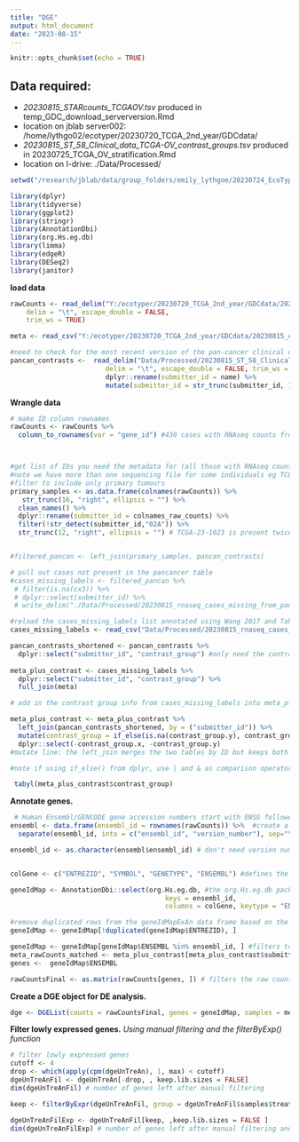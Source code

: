 ```yaml
---
title: "DGE"
output: html_document
date: "2023-08-15"
---
```



```r
knitr::opts_chunk$set(echo = TRUE)
```


## Data required:
- *20230815_STARcounts_TCGAOV.tsv* produced in temp_GDC_download_serverversion.Rmd
- location on jblab server002: /home/lythgo02/ecotyper/20230720_TCGA_2nd_year/GDCdata/ 
- *20230815_ST_58_Clinical_data_TCGA-OV_contrast_groups.tsv* produced in 20230725_TCGA_OV_stratification.Rmd 
- location on I-drive: ./Data/Processed/


```r
setwd("/research/jblab/data/group_folders/emily_lythgoe/20230724_EcoTyper_2nd_year/")

library(dplyr)
library(tidyverse)
library(ggplot2)
library(stringr)
library(AnnotationDbi)
library(org.Hs.eg.db)
library(limma)
library(edgeR)
library(DESeq2)
library(janitor)
```

**load data**

```r

rawCounts <- read_delim("Y:/ecotyper/20230720_TCGA_2nd_year/GDCdata/20230815_STARcounts_TCGAOV.tsv", 
    delim = "\t", escape_double = FALSE, 
    trim_ws = TRUE)

meta <- read_csv("Y:/ecotyper/20230720_TCGA_2nd_year/GDCdata/20230815_clinical.csv")

#need to check for the most recent version of the pan-cancer clinical data table (modified to contrast contrast labels in Rmd 20230725_TCGA_OV_stratification.Rmd on I drive
pancan_contrasts <-  read_delim("Data/Processed/20230815_ST_58_Clinical_data_TCGA-OV_contrast_groups.tsv", 
                        delim = "\t", escape_double = FALSE, trim_ws = TRUE) %>% 
                        dplyr::rename(submitter_id = name) %>%
                        mutate(submitter_id = str_trunc(submitter_id, 12, "right", ellipsis = "")) # some samples have additional letters at the end (unsure if this is vial number), remove these letters from name
```

**Wrangle data**

```r

# make ID column rownames
rawCounts <- rawCounts %>% 
  column_to_rownames(var = "gene_id") #430 cases with RNAseq counts from GDC



#get list of IDs you need the metadata for (all those with RNAseq counts)
#note we have more than one sequencing file for some individuals eg TCGA-61-2008-01A and TCGA-61-2008-02A, the last number in the sequence indicates the sample type, 01 is a primary tumour and 02 is a recurring tumour (see GDC sample type codes)
#filter to include only primary tumours
primary_samples <- as.data.frame(colnames(rawCounts)) %>% 
   str_trunc(16, "right", ellipsis = "") %>% 
  clean_names() %>% 
  dplyr::rename(submitter_id = colnames_raw_counts) %>% 
  filter(!str_detect(submitter_id,"02A")) %>% 
  str_trunc(12, "right", ellipsis = "") # TCGA-23-1023 is present twice as TCGA-23-1023-01A and TCGA-23-1023-01R, so is appears duplicated when truncated


#filtered_pancan <- left_join(primary_samples, pancan_contrasts) 

# pull out cases not present in the pancancer table
#cases_missing_labels <- filtered_pancan %>% 
 # filter(is.na(cx3)) %>% 
 # dplyr::select(submitter_id) %>% 
 # write_delim("./Data/Processed/20230815_rnaseq_cases_missing_from_pancan.tsv", delim = "\t")

```

```r
#reload the cases_missing_labels list annotated using Wang 2017 and Takaya 2020 annotation
cases_missing_labels <- read_csv("Data/Processed/20230815_rnaseq_cases_missing_from_pancan.csv")

pancan_contrasts_shortened <- pancan_contrasts %>% 
  dplyr::select("submitter_id", "contrast_group") #only need the contrast info for now
 
meta_plus_contrast <- cases_missing_labels %>% 
  dplyr::select("submitter_id", "contrast_group") %>% 
  full_join(meta)

# add in the contrast group info from cases_missing_labels into meta_plus_contrast group

meta_plus_contrast <- meta_plus_contrast %>%  
  left_join(pancan_contrasts_shortened, by = ("submitter_id")) %>%  
  mutate(contrast_group = if_else(is.na(contrast_group.y), contrast_group.x, contrast_group.y)) %>% 
  dplyr::select(-contrast_group.x, -contrast_group.y)
#mutate line: the left_join merges the two tables by ID but keeps both contrast columns (renamed as contrast_group.y and contrast_group.x). The mutate creates a new column contrast_group, checks for NA in the contrast_group.y column and enters the value of the contrast_group.x column in the new contrast_group column if it is NA, otherwise it enters the value in the conrast_group.y column. 

#note if using if_else() from dplyr, use | and & as comparison operators, but if using if and else from base r, use || and && as comparison operators

 tabyl(meta_plus_contrast$contrast_group)
```

**Annotate genes.**

```r
 # Human Ensembl/GENCODE gene accession numbers start with ENSG followed by a number and version number separated by a dot. 
ensembl <- data.frame(ensembl_id = rownames(rawCounts)) %>%  #create a data frame with a column for row names
  separate(ensembl_id, into = c("ensembl_id", "version_number"), sep="\\.")  #escape the dot in sep argument using \\. because the dot is a special character

ensembl_id <- as.character(ensembl$ensembl_id) # don't need version number for now, keys must be provided as character 


colGene <- c("ENTREZID", "SYMBOL", "GENETYPE", "ENSEMBL") #defines the columns you want to select from the gene annotation database

geneIdMap <- AnnotationDbi::select(org.Hs.eg.db, #the org.Hs.eg.db package provides annotations for the human genome
                                       keys = ensembl_id, 
                                       columns = colGene, keytype = "ENSEMBL") #queries the org.Hs.eg.db gene annotation database using the Ensembl Gene IDs as keys. It retrieves the specified columns (colGene) for the provided gene IDs (gene_id) using the specified key type (ENSEMBL).

#remove duplicated rows from the geneIdMapExAn data frame based on the ENTREZID column (but keeps one copy of any duplicated name)
geneIdMap <- geneIdMap[!duplicated(geneIdMap$ENTREZID), ]

geneIdMap <- geneIdMap[geneIdMap$ENSEMBL %in% ensembl_id, ] #filters to include only rows where values in the ENSEMBL column match a value present in the ensembl_id vector
meta_rawCounts_matched <- meta_plus_contrast[meta_plus_contrast$submitter_id %in% primary_samples$submitter_id,] #might be returning 0 because TCGA-23-1023 is present twice over
genes <-  geneIdMap$ENSEMBL

rawCountsFinal <- as.matrix(rawCounts[genes, ]) # filters the raw count data for genes that match the annotated expression data and converts to a matrix for the next step (question for Ash, is it normal to go from 60660 to 36639 rows of gene expression data after gene annotation?)

```

**Create a DGE object for DE analysis.**

```r



dge <- DGEList(counts = rawCountsFinal, genes = geneIdMap, samples = meta_rawCounts_matched, group = meta_rawCounts_matched$contrast_group) 

```

**Filter lowly expressed genes.**
*Using manual filtering and the filterByExp() function*

```r
# filter lowly expressed genes
cutoff <- 4
drop <- which(apply(cpm(dgeUnTreAn), 1, max) < cutoff)
dgeUnTreAnFil <- dgeUnTreAn[-drop, , keep.lib.sizes = FALSE] 
dim(dgeUnTreAnFil) # number of genes left after manual filtering

keep <- filterByExpr(dgeUnTreAnFil, group = dgeUnTreAnFil$samples$treatment)

dgeUnTreAnFilExp <- dgeUnTreAnFil[keep, ,keep.lib.sizes = FALSE ]
dim(dgeUnTreAnFilExp) # number of genes left after manual filtering and filterByExpr

```
